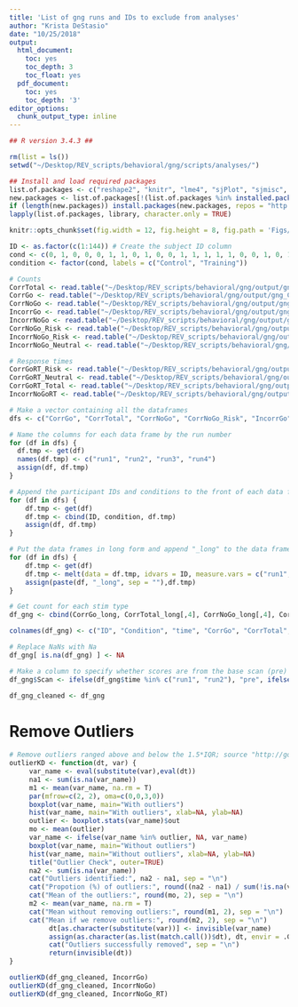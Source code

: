 ```yaml
---
title: 'List of gng runs and IDs to exclude from analyses'
author: "Krista DeStasio"
date: "10/25/2018"
output:
  html_document:
    toc: yes
    toc_depth: 3
    toc_float: yes
  pdf_document:
    toc: yes
    toc_depth: '3'
editor_options: 
  chunk_output_type: inline
---
```


```r
## R version 3.4.3 ##

rm(list = ls())
setwd("~/Desktop/REV_scripts/behavioral/gng/scripts/analyses/")

## Install and load required packages
list.of.packages <- c("reshape2", "knitr", "lme4", "sjPlot", "sjmisc", "tidyverse", "lme4", "lmerTest", "ez")
new.packages <- list.of.packages[!(list.of.packages %in% installed.packages()[,"Package"])] 
if (length(new.packages)) install.packages(new.packages, repos = "http://cran.us.r-project.org") 
lapply(list.of.packages, library, character.only = TRUE)

knitr::opts_chunk$set(fig.width = 12, fig.height = 8, fig.path = 'Figs/', echo = TRUE, warning = FALSE, message = FALSE)
```

```r
ID <- as.factor(c(1:144)) # Create the subject ID column
cond <- c(0, 1, 0, 0, 0, 1, 1, 0, 1, 0, 0, 1, 1, 1, 1, 1, 0, 0, 1, 0, 1, 1, 1, 0, 1, 1, 0, 0, 0, 1, 1, 1, 1, 0, 1, 0, 0, 0, 1, 1, 1, 1, 1, 1, 1, 1, 0, 1, 0, 1, 1, 0, 0, 0, 1, 1, 1, 0, 1, 0, 1, 1, 1, 0, 0, 0, 0, 0, 1, 0, 0, 1, 0, 1, 0, 0, 0, 0, 1, 0, 0, 0, 0, 1, 0, 0, 0, 0, 1, 1, 1, 0, 1, 1, 0, 1, 0, 1, 1, 1, 1, 0, 0, 1, 1, 1, 1, 1, 0, 0, 1, 1, 1, 1, 0, 0, 1, 0, 0, 0, 0, 0, 1, 0, 0, 0, 1, 0, 1, 1, 0, 0, 1, 0, 1, 1, 0, 1, 1, 1, 0, 0, 1, 0) # Match the participant to their condition
condition <- factor(cond, labels = c("Control", "Training"))
```

```r
# Counts
CorrTotal <- read.table("~/Desktop/REV_scripts/behavioral/gng/output/gng_Corr_Count.txt") # All stimuli, all trial types
CorrGo <- read.table("~/Desktop/REV_scripts/behavioral/gng/output/gng_CorrGo_Count.txt") # All stimuli, go trials
CorrNoGo <- read.table("~/Desktop/REV_scripts/behavioral/gng/output/gng_CorrNoGo_Count.txt") # All stimuli, no-go trials
IncorrGo <- read.table("~/Desktop/REV_scripts/behavioral/gng/output/gng_IncorrGo_Count.txt") # All stimuli, go trials
IncorrNoGo <- read.table("~/Desktop/REV_scripts/behavioral/gng/output/gng_IncorrNoGo_Count.txt") # All stimuli, no-go trials
CorrNoGo_Risk <- read.table("~/Desktop/REV_scripts/behavioral/gng/output/gng_CorrNoGo_Count_Risk.txt") # PRC stimuli, no-go trials
IncorrNoGo_Risk <- read.table("~/Desktop/REV_scripts/behavioral/gng/output/gng_IncorrNoGo_Count_Risk.txt") # PRC stimuli, no-go trials
IncorrNoGo_Neutral <- read.table("~/Desktop/REV_scripts/behavioral/gng/output/gng_IncorrNoGo_Count_Neutral.txt") # Neutral stimuli, no-go trials

# Response times
CorrGoRT_Risk <- read.table("~/Desktop/REV_scripts/behavioral/gng/output/gng_CorrGo_RT_Risk.txt")
CorrGoRT_Neutral <- read.table("~/Desktop/REV_scripts/behavioral/gng/output/gng_CorrGo_RT_Neutral.txt")
CorrGoRT_Total <- read.table("~/Desktop/REV_scripts/behavioral/gng/output/gng_CorrGo_RT.txt")
IncorrNoGoRT <- read.table("~/Desktop/REV_scripts/behavioral/gng/output/gng_IncorrNoGo_RT.txt")
```

```r
# Make a vector containing all the dataframes
dfs <- c("CorrGo", "CorrTotal", "CorrNoGo", "CorrNoGo_Risk", "IncorrGo", "IncorrNoGo", "IncorrNoGo_Risk", "IncorrNoGo_Neutral", "CorrGoRT_Risk", "CorrGoRT_Neutral", "CorrGoRT_Total", "IncorrNoGoRT") 

# Name the columns for each data frame by the run number
for (df in dfs) {
  df.tmp <- get(df)
  names(df.tmp) <- c("run1", "run2", "run3", "run4")
  assign(df, df.tmp)
}

# Append the participant IDs and conditions to the front of each data frame
for (df in dfs) {
    df.tmp <- get(df)
    df.tmp <- cbind(ID, condition, df.tmp)
    assign(df, df.tmp)
}

# Put the data frames in long form and append "_long" to the data frame name
for (df in dfs) {
    df.tmp <- get(df)
    df.tmp <- melt(data = df.tmp, idvars = ID, measure.vars = c("run1", "run2","run3", "run4"), variable.name = "time", value.name = df)
    assign(paste(df, "_long", sep = ""),df.tmp)
}
```
    
```r
# Get count for each stim type  
df_gng <- cbind(CorrGo_long, CorrTotal_long[,4], CorrNoGo_long[,4], CorrNoGo_Risk_long[,4], IncorrGo_long[,4], IncorrNoGo_long[,4], IncorrNoGo_Risk_long[,4], IncorrNoGo_Neutral_long[,4], CorrGoRT_Risk_long[,4], CorrGoRT_Neutral_long[,4], CorrGoRT_Total_long[,4], IncorrNoGoRT_long[,4])

colnames(df_gng) <- c("ID", "Condition", "time", "CorrGo", "CorrTotal", "CorrNoGo", "CorrNoGo_Risk", "IncorrGo", "IncorrNoGo", "IncorrNoGo_Risk", "IncorrNoGo_Neutral", "CorrGoRT_Risk", "CorrGoRT_Neutral", "CorrGoRT_Total", "IncorrNoGo_RT") 

# Replace NaNs with Na
df_gng[ is.na(df_gng) ] <- NA

# Make a column to specify whether scores are from the base scan (pre) or end scan (post)
df_gng$Scan <- ifelse(df_gng$time %in% c("run1", "run2"), "pre", ifelse(df_gng$time %in% c("run3", "run4"), "post", NA))

df_gng_cleaned <- df_gng
```

# Remove Outliers
```r
# Remove outliers ranged above and below the 1.5*IQR; source "http://goo.gl/UUyEzD"
outlierKD <- function(dt, var) {
     var_name <- eval(substitute(var),eval(dt))
     na1 <- sum(is.na(var_name))
     m1 <- mean(var_name, na.rm = T)
     par(mfrow=c(2, 2), oma=c(0,0,3,0))
     boxplot(var_name, main="With outliers")
     hist(var_name, main="With outliers", xlab=NA, ylab=NA)
     outlier <- boxplot.stats(var_name)$out
     mo <- mean(outlier)
     var_name <- ifelse(var_name %in% outlier, NA, var_name)
     boxplot(var_name, main="Without outliers")
     hist(var_name, main="Without outliers", xlab=NA, ylab=NA)
     title("Outlier Check", outer=TRUE)
     na2 <- sum(is.na(var_name))
     cat("Outliers identified:", na2 - na1, sep = "\n")
     cat("Propotion (%) of outliers:", round((na2 - na1) / sum(!is.na(var_name))*100, 1), sep = "\n")
     cat("Mean of the outliers:", round(mo, 2), sep = "\n")
     m2 <- mean(var_name, na.rm = T)
     cat("Mean without removing outliers:", round(m1, 2), sep = "\n")
     cat("Mean if we remove outliers:", round(m2, 2), sep = "\n")
          dt[as.character(substitute(var))] <- invisible(var_name)
          assign(as.character(as.list(match.call())$dt), dt, envir = .GlobalEnv)
          cat("Outliers successfully removed", sep = "\n")
          return(invisible(dt))
}

outlierKD(df_gng_cleaned, IncorrGo)
outlierKD(df_gng_cleaned, IncorrNoGo)
outlierKD(df_gng_cleaned, IncorrNoGo_RT)
```